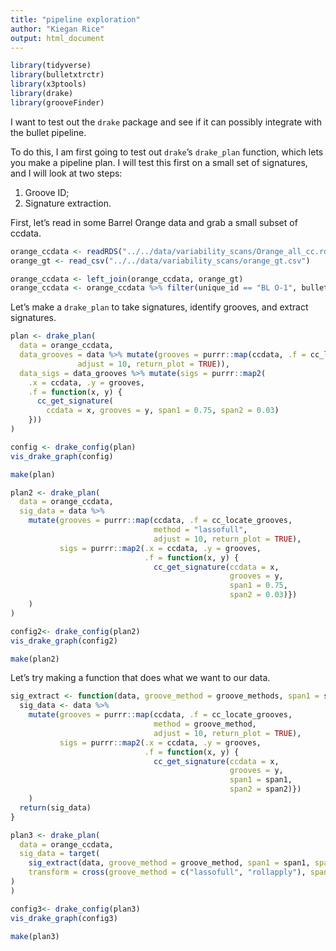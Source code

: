 ```yaml
---
title: "pipeline exploration"
author: "Kiegan Rice"
output: html_document
---
```


```r
library(tidyverse)
library(bulletxtrctr)
library(x3ptools)
library(drake)
library(grooveFinder)
```

I want to test out the `drake` package and see if it can possibly integrate with the bullet pipeline.  

To do this, I am first going to test out `drake`'s `drake_plan` function, which lets you make a pipeline plan. I will test this first on a small set of signatures, and I will look at two steps: 

1. Groove ID;
2. Signature extraction.


First, let's read in some Barrel Orange data and grab a small subset of ccdata. 
```r
orange_ccdata <- readRDS("../../data/variability_scans/Orange_all_cc.rda")
orange_gt <- read_csv("../../data/variability_scans/orange_gt.csv")

orange_ccdata <- left_join(orange_ccdata, orange_gt)
orange_ccdata <- orange_ccdata %>% filter(unique_id == "BL O-1", bullet == "Bullet 1", operator == "Connor")
```

Let's make a `drake_plan` to take signatures, identify grooves, and extract signatures.

```r
plan <- drake_plan(
  data = orange_ccdata,
  data_grooves = data %>% mutate(grooves = purrr::map(ccdata, .f = cc_locate_grooves, method = "lassofull", 
               adjust = 10, return_plot = TRUE)),
  data_sigs = data_grooves %>% mutate(sigs = purrr::map2(
    .x = ccdata, .y = grooves, 
    .f = function(x, y) {
      cc_get_signature(
        ccdata = x, grooves = y, span1 = 0.75, span2 = 0.03)
    }))
)

config <- drake_config(plan)
vis_drake_graph(config)

make(plan)
```


```r
plan2 <- drake_plan(
  data = orange_ccdata,
  sig_data = data %>% 
    mutate(grooves = purrr::map(ccdata, .f = cc_locate_grooves, 
                                method = "lassofull", 
                                adjust = 10, return_plot = TRUE),
           sigs = purrr::map2(.x = ccdata, .y = grooves, 
                              .f = function(x, y) {
                                cc_get_signature(ccdata = x, 
                                                 grooves = y, 
                                                 span1 = 0.75, 
                                                 span2 = 0.03)})
    )
)

config2<- drake_config(plan2)
vis_drake_graph(config2)

make(plan2)
```




Let's try making a function that does what we want to our data. 


```r
sig_extract <- function(data, groove_method = groove_methods, span1 = span1, span2 = span2){
  sig_data <- data %>% 
    mutate(grooves = purrr::map(ccdata, .f = cc_locate_grooves, 
                                method = groove_method, 
                                adjust = 10, return_plot = TRUE),
           sigs = purrr::map2(.x = ccdata, .y = grooves, 
                              .f = function(x, y) {
                                cc_get_signature(ccdata = x, 
                                                 grooves = y, 
                                                 span1 = span1, 
                                                 span2 = span2)})
    )
  return(sig_data)
}
```

```r
plan3 <- drake_plan(
  data = orange_ccdata,
  sig_data = target(
    sig_extract(data, groove_method = groove_method, span1 = span1, span2 = span2),
    transform = cross(groove_method = c("lassofull", "rollapply"), span1 = c(0.5, 0.75, 1), span2 = c(0.02, 0.03, 0.04))
)
)

config3<- drake_config(plan3)
vis_drake_graph(config3)

make(plan3)
```


